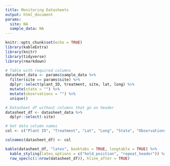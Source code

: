 ```yaml
---
title: Monitoring Datasheets
output: html_document
params:
  site: NA
  sample_data: NA
---
```


```r
knitr::opts_chunk$set(echo = TRUE)
library(kableExtra)
library(knitr)
library(tidyverse)
library(rmarkdown)
```

```r
# Table with required columns
datasheet_data <- params$sample_data %>%
  filter(site == params$site) %>% 
  dplyr::select(plant_ID, treatment, site, lat, long) %>%
  mutate(state = "") %>% 
  mutate(observations = "") %>% 
  unique()

# Datasheet df without columns that go on header
datasheet_df <- datasheet_data %>% 
  dplyr::select(-site)

# Get data column names
col <- c("Plant ID", "Treatment", "Lat", "Long", "State", "Observations")

colnames(datasheet_df) <- col

kable(datasheet_df, "latex", booktabs = TRUE, longtable = TRUE) %>%
  kable_styling(latex_options = c("hold_position", "repeat_header")) %>%  add_header_above(c( "Site:" = 1, " " = 2, "Monitoring Date:" = 1, " " = 2)) %>% row_spec(0,bold=TRUE) %>% 
  row_spec(c(1:nrow(datasheet_df)), hline_after = TRUE)

```








